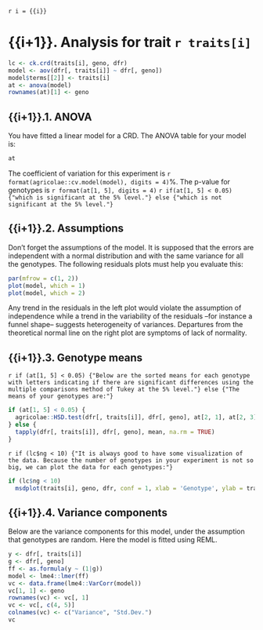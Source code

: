`r i = {{i}}`

# {{i+1}}. Analysis for trait `r traits[i]`

```r
lc <- ck.crd(traits[i], geno, dfr)
model <- aov(dfr[, traits[i]] ~ dfr[, geno])
model$terms[[2]] <- traits[i]
at <- anova(model)
rownames(at)[1] <- geno
```

## {{i+1}}.1. ANOVA

You have fitted a linear model for a CRD. The ANOVA table for your model is:

```r
at
```

The coefficient of variation for this experiment is `r format(agricolae::cv.model(model), digits = 4)`%.
The p-value for genotypes is `r format(at[1, 5], digits = 4)`
`r if(at[1, 5] < 0.05) {"which is significant at the 5% level."} else {"which is not significant at the 5% level."}`

## {{i+1}}.2. Assumptions

Don't forget the assumptions of the model. It is supposed that the errors are independent with a normal distribution and with the same variance for all the genotypes. The following residuals plots must help you evaluate this:

```r
par(mfrow = c(1, 2))
plot(model, which = 1)
plot(model, which = 2)
```

Any trend in the residuals in the left plot would violate the assumption of independence while a trend in the variability of the residuals --for instance a funnel shape-- suggests heterogeneity of variances. Departures from the theoretical normal line on the right plot are symptoms of lack of normality.

## {{i+1}}.3. Genotype means

`r if (at[1, 5] < 0.05) {"Below are the sorted means for each genotype with letters indicating if there are significant differences using the multiple comparisons method of Tukey at the 5% level."} else {"The means of your genotypes are:"}`

```r
if (at[1, 5] < 0.05) {
  agricolae::HSD.test(dfr[, traits[i]], dfr[, geno], at[2, 1], at[2, 3])$groups
} else {
  tapply(dfr[, traits[i]], dfr[, geno], mean, na.rm = TRUE)
}
```

`r if (lc$ng < 10) {"It is always good to have some visualization of the data. Because the number of genotypes in your experiment is not so big, we can plot the data for each genotypes:"}`

```r
if (lc$ng < 10)
  msdplot(traits[i], geno, dfr, conf = 1, xlab = 'Genotype', ylab = traits[i], pch = 4)
```

## {{i+1}}.4. Variance components

Below are the variance components for this model, under the assumption that genotypes are random. Here the model is fitted using REML.

```r
y <- dfr[, traits[i]]
g <- dfr[, geno]
ff <- as.formula(y ~ (1|g))
model <- lme4::lmer(ff)
vc <- data.frame(lme4::VarCorr(model))
vc[1, 1] <- geno
rownames(vc) <- vc[, 1]
vc <- vc[, c(4, 5)]
colnames(vc) <- c("Variance", "Std.Dev.")
vc
```

